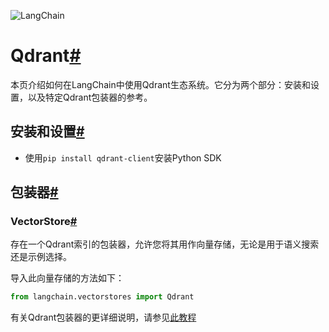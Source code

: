 

<Head>
  <script>
    {
      `(function() {
         var _hmt = _hmt || [];
(function() {
  var hm = document.createElement("script");
  hm.src = "https://hm.baidu.com/hm.js?e60fb290e204e04c5cb6f79b0ac1e697";
  var s = document.getElementsByTagName("script")[0]; 
  s.parentNode.insertBefore(hm, s);
})();
       })();`
    }
  </script>
</Head>

![LangChain](https://pica.zhimg.com/50/v2-56e8bbb52aa271012541c1fe1ceb11a2_r.gif)





Qdrant[#](#qdrant "跳转到标题：Qdrant")
=================================

本页介绍如何在LangChain中使用Qdrant生态系统。它分为两个部分：安装和设置，以及特定Qdrant包装器的参考。

安装和设置[#](#installation-and-setup "跳转到标题：安装和设置")
-----------------------------------------------

* 使用`pip install qdrant-client`安装Python SDK

包装器[#](#wrappers "跳转到标题：包装器")
-----------------------------

### VectorStore[#](#vectorstore "跳转到标题：VectorStore")

存在一个Qdrant索引的包装器，允许您将其用作向量存储，无论是用于语义搜索还是示例选择。

导入此向量存储的方法如下：

```python
from langchain.vectorstores import Qdrant

```

有关Qdrant包装器的更详细说明，请参见[此教程](../modules/indexes/vectorstores/examples/qdrant)

